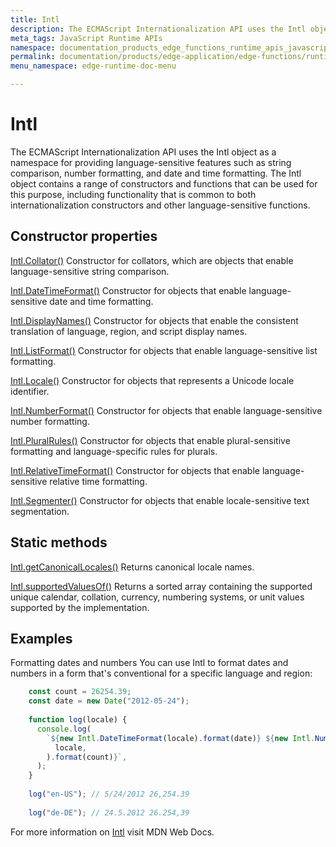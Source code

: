 ```yaml
---
title: Intl
description: The ECMAScript Internationalization API uses the Intl object as a namespace for providing language-sensitive features such as string comparison, number formatting, and date and time formatting. The Intl object contains a range of constructors and functions that can be used for this purpose, including functionality that is common to both internationalization constructors and other language-sensitive functions.
meta_tags: JavaScript Runtime APIs
namespace: documentation_products_edge_functions_runtime_apis_javascript_intl
permalink: documentation/products/edge-application/edge-functions/runtime-apis/javascript/intl
menu_namespace: edge-runtime-doc-menu

---
```


# Intl

The ECMAScript Internationalization API uses the Intl object as a namespace for providing language-sensitive features such as string comparison, number formatting, and date and time formatting. The Intl object contains a range of constructors and functions that can be used for this purpose, including functionality that is common to both internationalization constructors and other language-sensitive functions.

## Constructor properties

[Intl.Collator()](https://developer.mozilla.org/en-US/docs/Web/JavaScript/Reference/Global_Objects/Intl/Collator/Collator)
Constructor for collators, which are objects that enable language-sensitive string comparison.

[Intl.DateTimeFormat()](https://developer.mozilla.org/en-US/docs/Web/JavaScript/Reference/Global_Objects/Intl/DateTimeFormat/DateTimeFormat)
Constructor for objects that enable language-sensitive date and time formatting.

[Intl.DisplayNames()](https://developer.mozilla.org/en-US/docs/Web/JavaScript/Reference/Global_Objects/Intl/DisplayNames/DisplayNames)
Constructor for objects that enable the consistent translation of language, region, and script display names.

[Intl.ListFormat()](https://developer.mozilla.org/en-US/docs/Web/JavaScript/Reference/Global_Objects/Intl/ListFormat/ListFormat)
Constructor for objects that enable language-sensitive list formatting.

[Intl.Locale()](https://developer.mozilla.org/en-US/docs/Web/JavaScript/Reference/Global_Objects/Intl/Locale/Locale)
Constructor for objects that represents a Unicode locale identifier.

[Intl.NumberFormat()](https://developer.mozilla.org/en-US/docs/Web/JavaScript/Reference/Global_Objects/Intl/NumberFormat/NumberFormat)
Constructor for objects that enable language-sensitive number formatting.

[Intl.PluralRules()](https://developer.mozilla.org/en-US/docs/Web/JavaScript/Reference/Global_Objects/Intl/PluralRules/PluralRules)
Constructor for objects that enable plural-sensitive formatting and language-specific rules for plurals.

[Intl.RelativeTimeFormat()](https://developer.mozilla.org/en-US/docs/Web/JavaScript/Reference/Global_Objects/Intl/RelativeTimeFormat/RelativeTimeFormat)
Constructor for objects that enable language-sensitive relative time formatting.

[Intl.Segmenter()](https://developer.mozilla.org/en-US/docs/Web/JavaScript/Reference/Global_Objects/Intl/Segmenter/Segmenter)
Constructor for objects that enable locale-sensitive text segmentation.

## Static methods

[Intl.getCanonicalLocales()](https://developer.mozilla.org/en-US/docs/Web/JavaScript/Reference/Global_Objects/Intl/getCanonicalLocales)
Returns canonical locale names.

[Intl.supportedValuesOf()](https://developer.mozilla.org/en-US/docs/Web/JavaScript/Reference/Global_Objects/Intl/supportedValuesOf)
Returns a sorted array containing the supported unique calendar, collation, currency, numbering systems, or unit values supported by the implementation.

## Examples

Formatting dates and numbers
You can use Intl to format dates and numbers in a form that's conventional for a specific language and region:

```javascript
    const count = 26254.39;
    const date = new Date("2012-05-24");
    
    function log(locale) {
      console.log(
        `${new Intl.DateTimeFormat(locale).format(date)} ${new Intl.NumberFormat(
          locale,
        ).format(count)}`,
      );
    }
    
    log("en-US"); // 5/24/2012 26,254.39
    
    log("de-DE"); // 24.5.2012 26.254,39
```

For more information on [Intl](https://developer.mozilla.org/en-US/docs/Web/JavaScript/Reference/Global_Objects/Intl) visit MDN Web Docs.
